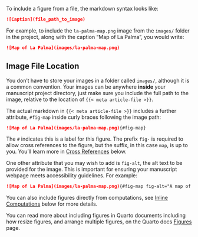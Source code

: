 To include a figure from a file, the markdown syntax looks like:

``` markdown
![Caption](file_path_to_image)
```

For example, to include the `la-palma-map.png` image from the `images/` folder in the project, along with the caption "Map of La Palma", you would write:

``` markdown
![Map of La Palma](images/la-palma-map.png)
```

::: callout-tip
## Image File Location

You don't have to store your images in a folder called `images/`, although it is a common convention. Your images can be anywhere **inside** your manuscript project directory, just make sure you include the full path to the image, relative to the location of `{{< meta article-file >}}`.
:::

The actual markdown in `{{< meta article-file >}}` includes a further attribute, `#fig-map` inside curly braces following the image path:

``` markdown
![Map of La Palma](images/la-palma-map.png){#fig-map}
```

The `#` indicates this is a label for this figure. The prefix `fig-` is required to allow cross references to the figure, but the suffix, in this case `map`, is up to you. You'll learn more in [Cross References](#cross-ref) below.

One other attribute that you may wish to add is `fig-alt`, the alt text to be provided for the image. This is important for ensuring your manuscript webpage meets accessibility guidelines. For example:

``` markdown
![Map of La Palma](images/la-palma-map.png){#fig-map fig-alt="A map of the Canary Islands. The second most west island, La Palma, is highlighted."}
```

You can also include figures directly from computations, see [Inline Computations](#inline-computations) below for more details.

You can read more about including figures in Quarto documents including how resize figures, and arrange multiple figures, on the Quarto docs [Figures](/docs/authoring/figures.qmd) page.
